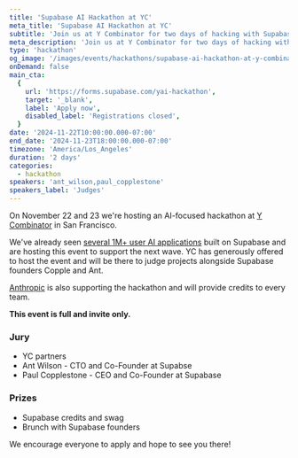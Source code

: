 ```yaml
---
title: 'Supabase AI Hackathon at YC'
meta_title: 'Supabase AI Hackathon at YC'
subtitle: 'Join us at Y Combinator for two days of hacking with Supabase.'
meta_description: 'Join us at Y Combinator for two days of hacking with Supabase.'
type: 'hackathon'
og_image: '/images/events/hackathons/supabase-ai-hackathon-at-y-combinator/yc-hackathon-og.png'
onDemand: false
main_cta:
  {
    url: 'https://forms.supabase.com/yai-hackathon',
    target: '_blank',
    label: 'Apply now',
    disabled_label: 'Registrations closed',
  }
date: '2024-11-22T10:00:00.000-07:00'
end_date: '2024-11-23T18:00:00.000-07:00'
timezone: 'America/Los_Angeles'
duration: '2 days'
categories:
  - hackathon
speakers: 'ant_wilson,paul_copplestone'
speakers_label: 'Judges'
---
```


On November 22 and 23 we're hosting an AI-focused hackathon at [Y Combinator](https://www.ycombinator.com) in San Francisco.

We've already seen [several 1M+ user AI applications](https://x.com/kiwicopple/status/1754777201092784209) built on Supabase and are hosting this event to support the next wave. YC has generously offered to host the event and will be there to judge projects alongside Supabase founders Copple and Ant.

[Anthropic](https://www.anthropic.com) is also supporting the hackathon and will provide credits to every team.

**This event is full and invite only.**

### Jury

- YC partners
- Ant Wilson - CTO and Co-Founder at Supabse
- Paul Copplestone - CEO and Co-Founder at Supabase

### Prizes

- Supabase credits and swag
- Brunch with Supabase founders

We encourage everyone to apply and hope to see you there!
